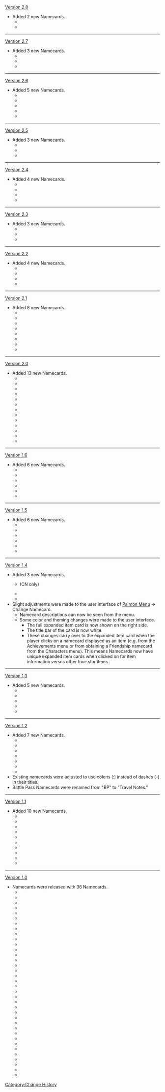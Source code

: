 [[Version 2.8]]
* Added 2 new Namecards.
**{{Item|Shikanoin Heizou: Temari|30}}
**{{Item|Travel Notes: Azure Main|30}}
----
[[Version 2.7]]
* Added 3 new Namecards.
**{{Item|Kuki Shinobu: Net|30}}
**{{Item|Travel Notes: Divine Will|30}}
**{{Item|Yelan: Throw|30}}
----
[[Version 2.6]]
* Added 5 new Namecards.
**{{Item|Achievement: Chasm|30}}
**{{Item|Achievement: Thunderclap|30}}
**{{Item|Kamisato Ayato: Ripple|30}}
**{{Item|Lumens: Stone of Light|30}}
**{{Item|Travel Notes: Irodori|30}}
----
[[Version 2.5]]
* Added 3 new Namecards.
**{{Item|Celebration: Binge Vessel|30}}
**{{Item|Travel Notes: Awakening|30}}
**{{Item|Yae Miko: Kitsune Dreaming|30}}
----
[[Version 2.4]]
* Added 4 new Namecards.
**{{Item|Inazuma: Tokoyo|30}}
**{{Item|Shenhe: Comb|30}}
**{{Item|Travel Notes: Flowing Hues|30}}
**{{Item|Yun Jin: Rhyme|30}}
----
[[Version 2.3]]
* Added 3 new Namecards.
** {{Item|Itto: Oni Face|30}}
** {{Item|Gorou: Leisurely Hound|30}}
** {{Item|Travel Notes: Lyratum|30}}
----
[[Version 2.2]]
* Added 4 new Namecards.
** {{Item|Celebration: Shining Scale|30}}
** {{Item|Inazuma: Eagleplume|30}}
** {{Item|Thoma: Blazing Guard|30}}
** {{Item|Travel Notes: Heavenly General|30}}
----
[[Version 2.1]]
* Added 8 new Namecards.
** {{Item|Achievement: Nails|30}}
** {{Item|Aloy: Dawn|30}}
** {{Item|Celebration: Ikki|30}}
** {{Item|Inazuma: Sangonomiya Crest|30}}
** {{Item|Kujou Sara: Tengu|30}}
** {{Item|Raiden Shogun: Enlightenment|30}}
** {{Item|Sangonomiya Kokomi: The Deep|30}}
** {{Item|Travel Notes: Moonchaser|30}}
----
[[Version 2.0]]
* Added 13 new Namecards.
** {{Item|Achievement: Full Bloom|30}}
** {{Item|Achievement: Gate|30}}
** {{Item|Achievement: Stone Dragon|30}}
** {{Item|Achievement: Traversal|30}}
** {{Item|Celebration: Wondrous Calculation|30}}
** {{Item|Inazuma: Kamisato Crest|30}}
** {{Item|Inazuma: Kujou Insignia|30}}
** {{Item|Inazuma: Raiden Emblem|30}}
** {{Item|Inazuma: Sacred Sakura|30}}
** {{Item|Kamisato Ayaka: Folding Fan|30}}
** {{Item|Sayu: Muji-Muji Daruma|30}}
** {{Item|Travel Notes: Grand Narukami Shrine|30}}
** {{Item|Yoimiya: Auratus Spark|30}}
----
[[Version 1.6]]
* Added 6 new Namecards.
** {{Item|Achievement: Vacation Home|30}}
** {{Item|Celebration: Battlesong|30}}
** {{Item|Celebration: Kaboomball|30}}
** {{Item|Celebration: Vastness|30}}
** {{Item|Kaedehara Kazuha: Autumn Maple-Viewing|30}}
** {{Item|Travel Notes: Midsummer|30}}
----
[[Version 1.5]]
* Added 6 new Namecards.
** {{Item|Achievement: Tea Time|30}}
** {{Item|Celebration: Fruit of Wisdom|30}}
** {{Item|Celebration: Peekaboo!|30}}
** {{Item|Eula: Ice-Sealed|30}}
** {{Item|Travel Notes: Sub-Space Recreation|30}}
** {{Item|Yanfei: Impartial|30}}
----
[[Version 1.4]]
* Added 3 new Namecards.
** {{Item|Celebration: Feast|30}} (CN only)
** {{Item|Rosaria: Indenture|30}}
** {{Item|Travel Notes: Windblume|30}}
* Slight adjustments were made to the user interface of [[Paimon Menu]] → Change Namecard.
** Namecard descriptions can now be seen from the menu.
** Some color and theming changes were made to the user interface.
*** The full expanded item card is now shown on the right side.
*** The title bar of the card is now white.
*** These changes carry over to the expanded item card when the player clicks on a namecard displayed as an item (e.g. from the Achievements menu or from obtaining a Friendship namecard from the Characters menu). This means Namecards now have unique expanded item cards when clicked on for item information versus other four-star items.
----
[[Version 1.3]]
* Added 5 new Namecards.
** {{Item|Celebration: Lantern-Light|30}}
** {{Item|Celebration: Mechanicus|30}}
** {{Item|Hu Tao: Spirit Soother|30}}
** {{Item|Travel Notes: Mingxiao|30}}
** {{Item|Xiao: Mask|30}}
----
[[Version 1.2]]
* Added 7 new Namecards.
** {{Item|Achievement: Challenger III|30}}
** {{Item|Achievement: Snowy Summit|30}}
** {{Item|Albedo: Sun Blossom|30}}
** {{Item|Celebration: Hypostasis|30}}
** {{Item|Frostbearing: Ancient Tree|30}}
** {{Item|Ganyu: Qilin|30}}
** {{Item|Travel Notes: Chalk|30}}
* Existing namecards were adjusted to use colons (:) instead of dashes (-) in their titles.
* Battle Pass Namecards were renamed from "BP" to "Travel Notes."
----
[[Version 1.1]]
* Added 10 new Namecards.
** {{Item|Achievement: Challenger II|text=Achievement - Challenger II|30}}
** {{Item|Childe: Foul Legacy|text=Childe - Foul Legacy|30}}
** {{Item|Diona: Meow!|text=Diona - Meow!|30}}
** {{Item|Liyue: A Thousand Ships|text=Liyue - A Thousand Ships|30}}
** {{Item|Liyue: In the Clouds|text=Liyue - In the Clouds|30}}
** {{Item|Mondstadt: Blessing|text=Mondstadt - Blessing|30}}
** {{Item|Mondstadt: Hero's Fame|text=Mondstadt - Hero's Fame|30}}
** {{Item|Travel Notes: Fading Star|text=BP: Fading Star|30}}
** {{Item|Xinyan: Song's End|text=Xinyan - Song's End|30}}
** {{Item|Zhongli: Planet Befall|text=Zhongli - Planet Befall|30}}
----
[[Version 1.0]]
* Namecards were released with 36 Namecards.
** {{Item|Achievement: Bowmaster|text=Achievement - Bowmaster|30}}
** {{Item|Achievement: Challenger|text=Achievement - Challenger|30}}
** {{Item|Achievement: Cliffhanger|text=Achievement - Cliffhanger|30}}
** {{Item|Achievement: Colors of the Rainbow|text=Achievement - Colors of the Rainbow|30}}
** {{Item|Achievement: Deep & Dark|text=Achievement - Deep & Dark|30}}
** {{Item|Achievement: Explorer|text=Achievement - Explorer|30}}
** {{Item|Achievement: Hero|text=Achievement - Hero|30}}
** {{Item|Achievement: Hill Dwellers|text=Achievement - Hill Dwellers|30}}
** {{Item|Achievement: Reunion|text=Achievement - Reunion|30}}
** {{Item|Achievement: Snowy Land|text=Achievement - Snowy Land|30}}
** {{Item|Achievement: Virtuoso|text=Achievement - Virtuoso|30}}
** {{Item|Amber: Bunny|text=Amber - Bunny|30}}
** {{Item|Barbara: Flow|text=Barbara - Flow|30}}
** {{Item|Beidou: Weighing Anchor|text=Beidou - Weighing Anchor|30}}
** {{Item|Bennett: Recognition|text=Bennett - Recognition|30}}
** {{Item|Chongyun: Spirit Blade|text=Chongyun - Spirit Blade|30}}
** {{Item|Diluc: Flames|text=Diluc - Flames|30}}
** {{Item|Fischl: Night Raven|text=Fischl - Night Raven|30}}
** {{Item|Genshin Impact: A New World|text=Genshin Impact - A New World|30}}
** {{Item|Jean: The Winds' Course|text=Jean - The Winds' Course|30}}
** {{Item|Kaeya: Pavo Ocellus|text=Kaeya - Pavo Ocellus|30}}
** {{Item|Keqing: Lightning Stiletto|text=Keqing - Lightning Stiletto|30}}
** {{Item|Klee: Explosive|text=Klee - Explosive|30}}
** {{Item|Lisa: Tempus Fugit|text=Lisa - Tempus Fugit|30}}
** {{Item|Liyue: Stillness of Stone|text=Liyue - Stillness of Stone|30}}
** {{Item|Mona: Starry Sky|text=Mona - Starry Sky|30}}
** {{Item|Mondstadt: Whistling Wind|text=Mondstadt - Whistling Wind|30}}
** {{Item|Ningguang: Phoenix|text=Ningguang - Phoenix|30}}
** {{Item|Noelle: Protector|text=Noelle - Protector|30}}
** {{Item|Qiqi: Cold Storage|text=Qiqi - Cold Storage|30}}
** {{Item|Razor: Wolvensprint|text=Razor - Wolvensprint|30}}
** {{Item|Sucrose: Bio-Alchemy|text=Sucrose - Bio-Alchemy|30}}
** {{Item|Travel Notes: Catch the Wind|text=BP: Catch the Wind|30}}
** {{Item|Venti: Azure Sky|text=Venti - Azure Sky|30}}
** {{Item|Xiangling: Fresh from the Pan|text=Xiangling - Fresh from the Pan|30}}
** {{Item|Xingqiu: Rainbow|text=Xingqiu - Rainbow|30}}
<noinclude>[[Category:Change History]]</noinclude>